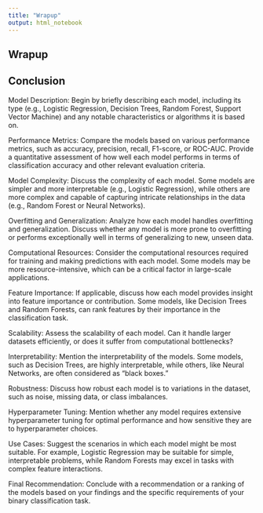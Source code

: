 ```yaml
---
title: "Wrapup"
output: html_notebook
---
```


## Wrapup



## Conclusion

Model Description: Begin by briefly describing each model, including its type (e.g., Logistic Regression, Decision Trees, Random Forest, Support Vector Machine) and any notable characteristics or algorithms it is based on.

Performance Metrics: Compare the models based on various performance metrics, such as accuracy, precision, recall, F1-score, or ROC-AUC. Provide a quantitative assessment of how well each model performs in terms of classification accuracy and other relevant evaluation criteria.

Model Complexity: Discuss the complexity of each model. Some models are simpler and more interpretable (e.g., Logistic Regression), while others are more complex and capable of capturing intricate relationships in the data (e.g., Random Forest or Neural Networks).

Overfitting and Generalization: Analyze how each model handles overfitting and generalization. Discuss whether any model is more prone to overfitting or performs exceptionally well in terms of generalizing to new, unseen data.

Computational Resources: Consider the computational resources required for training and making predictions with each model. Some models may be more resource-intensive, which can be a critical factor in large-scale applications.

Feature Importance: If applicable, discuss how each model provides insight into feature importance or contribution. Some models, like Decision Trees and Random Forests, can rank features by their importance in the classification task.

Scalability: Assess the scalability of each model. Can it handle larger datasets efficiently, or does it suffer from computational bottlenecks?

Interpretability: Mention the interpretability of the models. Some models, such as Decision Trees, are highly interpretable, while others, like Neural Networks, are often considered as "black boxes."

Robustness: Discuss how robust each model is to variations in the dataset, such as noise, missing data, or class imbalances.

Hyperparameter Tuning: Mention whether any model requires extensive hyperparameter tuning for optimal performance and how sensitive they are to hyperparameter choices.

Use Cases: Suggest the scenarios in which each model might be most suitable. For example, Logistic Regression may be suitable for simple, interpretable problems, while Random Forests may excel in tasks with complex feature interactions.

Final Recommendation: Conclude with a recommendation or a ranking of the models based on your findings and the specific requirements of your binary classification task.
